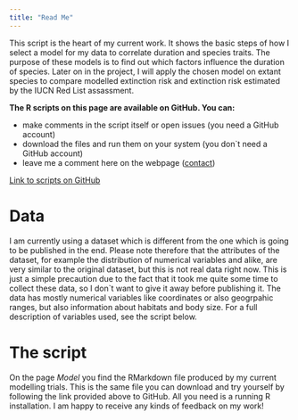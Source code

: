 ```yaml
---
title: "Read Me"
---
```


This script is the heart of my current work. It shows the basic steps of how I select a model for my data to correlate duration and species traits. The purpose of these models is to find out which factors influence the duration of species. Later on in the project, I will apply the chosen model on extant species to compare modelled extinction risk and extinction risk estimated by the IUCN Red List assassment. 

**The R scripts on this page are available on GitHub. You can:**

* make comments in the script itself or open issues (you need a GitHub account)
* download the files and run them on your system (you don`t need a GitHub account)
* leave me a comment here on the webpage ([contact](https://eryops1.github.io/contact.html))


[Link to scripts on GitHub](https://github.com/Eryops1/model-selection)


# Data
I am currently using a dataset which is different from the one which is going to be published in the end. Please note therefore that the attributes of the dataset, for example the distribution of numerical variables and alike, are very similar to the original dataset, but this is not real data right now. This is just a simple precaution due to the fact that it took me quite some time to collect these data, so I don`t want to give it away before publishing it.
The data has mostly numerical variables like coordinates or also geogrpahic ranges, but also information about habitats and body size. For a full description of variables used, see the script below.

# The script 
On the page *Model* you find the RMarkdown file produced by my current modelling trials. This is the same file you can download and try yourself by following the link provided above to GitHub. All you need is a running R installation. I am happy to receive any kinds of feedback on my work!
